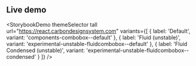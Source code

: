 ## Live demo

<StorybookDemo
  themeSelector
  tall
  url="https://react.carbondesignsystem.com"
  variants={[
    {
      label: 'Default',
      variant: 'components-combobox--default'
    },
    {
      label: 'Fluid (unstable)',
      variant: 'experimental-unstable-fluidcombobox--default'
    },
    {
      label: 'Fluid Condensed (unstable)',
      variant: 'experimental-unstable-fluidcombobox--condensed'
    }
  ]}
/>
